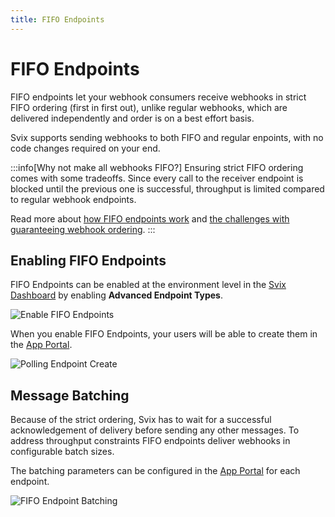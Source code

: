 ```yaml
---
title: FIFO Endpoints
---
```


# FIFO Endpoints

FIFO endpoints let your webhook consumers receive webhooks in strict FIFO ordering (first in first out), unlike regular webhooks, which are delivered independently and order is on a best effort basis.

Svix supports sending webhooks to both FIFO and regular enpoints, with no code changes required on your end. 

:::info[Why not make all webhooks FIFO?]
Ensuring strict FIFO ordering comes with some tradeoffs. Since every call to the receiver endpoint is blocked until the previous one is successful, throughput is limited compared to regular webhook endpoints. 

Read more about [how FIFO endpoints work](https://www.svix.com/blog/guaranteeing-webhook-ordering/) and [the challenges with guaranteeing webhook ordering](https://www.svix.com/blog/guaranteeing-webhook-ordering/).
:::


## Enabling FIFO Endpoints
FIFO Endpoints can be enabled at the environment level in the [Svix Dashboard](https://dashboard.svix.com/settings/organization/general-settings) by enabling **Advanced Endpoint Types**.

![Enable FIFO Endpoints](../img/advanced-endpoints-setting.png)


When you enable FIFO Endpoints, your users will be able to create them in the [App Portal](/app-portal).

![Polling Endpoint Create](../img/fifo-endpoint-create.png)

## Message Batching
Because of the strict ordering, Svix has to wait for a successful acknowledgement of delivery before sending any other messages. To address throughput constraints FIFO endpoints deliver webhooks in configurable batch sizes.

The batching parameters can be configured in the [App Portal](/app-portal) for each endpoint. 

![FIFO Endpoint Batching](../img/fifo-endpoint-batching.png)
